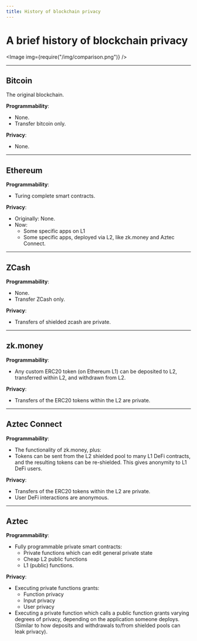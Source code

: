 ```yaml
---
title: History of blockchain privacy
---
```



# A brief history of blockchain privacy

<Image img={require("/img/comparison.png")} />

---

## Bitcoin

The original blockchain.

**Programmability**:

- None.
- Transfer bitcoin only.

**Privacy**:

- None.

---

## Ethereum

**Programmability**:

- Turing complete smart contracts.

**Privacy**:

- Originally: None.
- Now:
  - Some specific apps on L1
  - Some specific apps, deployed via L2, like zk.money and Aztec Connect.

---

## ZCash

**Programmability**:

- None.
- Transfer ZCash only.

**Privacy**:

- Transfers of shielded zcash are private.

---

## zk.money

**Programmability**:

- Any custom ERC20 token (on Ethereum L1) can be deposited to L2, transferred within L2, and withdrawn from L2.

**Privacy**:

- Transfers of the ERC20 tokens within the L2 are private.

---

## Aztec Connect

**Programmability**:

- The functionality of zk.money, plus:
- Tokens can be sent from the L2 shielded pool to many L1 DeFi contracts, and the resulting tokens can be re-shielded. This gives anonymity to L1 DeFi users.

**Privacy**:

- Transfers of the ERC20 tokens within the L2 are private.
- User DeFi interactions are anonymous.

---

## Aztec

**Programmability**:

- Fully programmable private smart contracts:
  - Private functions which can edit general private state
  - Cheap L2 public functions
  - L1 (public) functions.

**Privacy**:

- Executing private functions grants:
  - Function privacy
  - Input privacy
  - User privacy
- Executing a private function which calls a public function grants varying degrees of privacy, depending on the application someone deploys. (Similar to how deposits and withdrawals to/from shielded pools can leak privacy).

